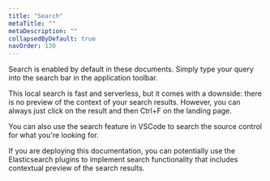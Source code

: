 ```yaml
---
title: "Search"
metaTitle: ""
metaDescription: ""
collapsedByDefault: true
navOrder: 130
---
```


Search is enabled by default in these documents.  Simply type your query into the search bar in the application toolbar.

This local search is fast and serverless, but it comes with a downside: there is no preview of the context of your search results.  However, you can always just click on the result and then Ctrl+F on the landing page.

You can also use the search feature in VSCode to search the source control for what you're looking for.

If you are deploying this documentation, you can potentially use the Elasticsearch plugins to implement search functionality that includes contextual preview of the search results.
